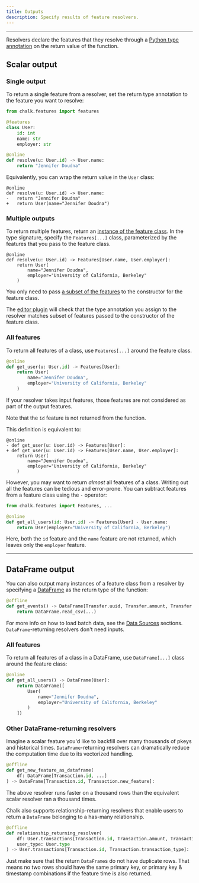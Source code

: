 ```yaml
---
title: Outputs
description: Specify results of feature resolvers.
---
```


---

Resolvers declare the features that they resolve
through a
[Python type annotation](https://mypy.readthedocs.io/en/stable/cheat_sheet_py3.html#functions)
on the return value of the function.

## Scalar output

### Single output

To return a single feature from a resolver,
set the return type annotation to the feature you
want to resolve:

```py
from chalk.features import features

@features
class User:
    id: int
    name: str
    employer: str

@online
def resolve(u: User.id) -> User.name:
    return "Jennifer Doudna"
```

Equivalently, you can wrap the return value in the `User` class:

```diff-py
@online
def resolve(u: User.id) -> User.name:
-   return "Jennifer Doudna"
+   return User(name="Jennifer Doudna")
```

### Multiple outputs

To return multiple features, return an
[instance of the feature class](/docs/features#constructing-feature-classes).
In the type signature, specify
the `Features[...]` class, parameterized
by the features that you pass to the feature class.

```diff-py
@online
def resolve(u: User.id) -> Features[User.name, User.employer]:
    return User(
        name="Jennifer Doudna",
        employer="University of California, Berkeley"
    )
```

You only need to pass
[a subset of the features](/docs/features#constructing-feature-classes)
to the constructor for the feature class.

The [editor plugin](/docs/editor-setup) will check
that the type annotation you assign to the resolver
matches subset of features passed to the constructor
of the feature class.

### All features

To return all features of a class,
use `Features[...]` around the feature class.

```py
@online
def get_user(u: User.id) -> Features[User]:
    return User(
        name="Jennifer Doudna",
        employer="University of California, Berkeley"
    )
```

If your resolver takes input features, those features are not
considered as part of the output features.

Note that the `id` feature is not returned from the function.

This definition is equivalent to:

```diff-py
@online
- def get_user(u: User.id) -> Features[User]:
+ def get_user(u: User.id) -> Features[User.name, User.employer]:
    return User(
        name="Jennifer Doudna",
        employer="University of California, Berkeley"
    )
```

However, you may want to return _almost_ all features of a class.
Writing out all the features can be tedious and error-prone.
You can subtract features from a feature class
using the `-` operator:

```py
from chalk.features import Features, ...

@online
def get_all_users(id: User.id) -> Features[User] - User.name:
    return User(employer="University of California, Berkeley")
```

Here, both the `id` feature and the `name` feature are not returned,
which leaves only the `employer` feature.


---

## DataFrame output

You can also output many instances of a feature class from a resolver
by specifying a [DataFrame](/docs/dataframe) as the return type of
the function:

```py
@offline
def get_events() -> DataFrame[Transfer.uuid, Transfer.amount, Transfer.ts]:
    return DataFrame.read_csv(...)
```

For more info on how to load batch data,
see the [Data Sources](/docs/sql) sections.
`DataFrame`-returning resolvers don't need inputs.


### All features

To return all features of a class in a DataFrame,
use `DataFrame[...]` class around the feature class:

```py
@online
def get_all_users() -> DataFrame[User]:
    return DataFrame([
        User(
            name="Jennifer Doudna",
            employer="University of California, Berkeley"
        )
    ])
```

### Other DataFrame-returning resolvers

Imagine a scalar feature you'd like to backfill over many thousands of pkeys and historical times.
`DataFrame`-returning resolvers can dramatically reduce the computation time due to its vectorized handling.

```py
@offline
def get_new_feature_as_dataframe(
    df: DataFrame[Transaction.id, ...]
) -> DataFrame[Transaction.id, Transaction.new_feature]:
```

The above resolver runs faster on a thousand rows
than the equivalent scalar resolver ran a thousand times.

Chalk also supports relationship-returning resolvers that enable users to
return a `DataFrame` belonging to a has-many relationship.

```py
@offline
def relationship_returning_resolver(
    df: User.transactions[Transaction.id, Transaction.amount, Transaction.description],
    user_type: User.type
) -> User.transactions[Transaction.id, Transaction.transaction_type]:
```

Just make sure that the return `DataFrame`s do not have duplicate rows.
That means no two rows should have the same primary key, or primary key & timestamp combinations if the
feature time is also returned.


